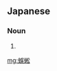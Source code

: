 ==Japanese==
{{ja-kanjitab|yomi=irr|sort=むかで}}
{{juku|sort=むかで|c=y}}

===Noun===
{{ja-noun|むかで|ムカデ}}

# {{alternative spelling of|百足|lang=ja}}

[[mg:蜈蜙]]